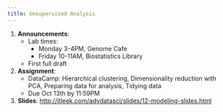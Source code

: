 ```yaml
---
title: Unsupervised Analysis
---
```


1. __Announcements__: 
    * Lab times: 
        * Monday 3-4PM, Genome Cafe
        * Friday 10-11AM, Biostatistics Library
    * First full draft
2. __Assignment__: 
    * DataCamp:  Hierarchical clustering,  Dimensionality reduction with PCA, Preparing data for analysis, Tidying data
    * Due Oct 13th by 11:59PM
3. __Slides__: [http://jtleek.com/advdatasci/slides/12-modeling-slides.html](slides/12-modeling-slides.html)
